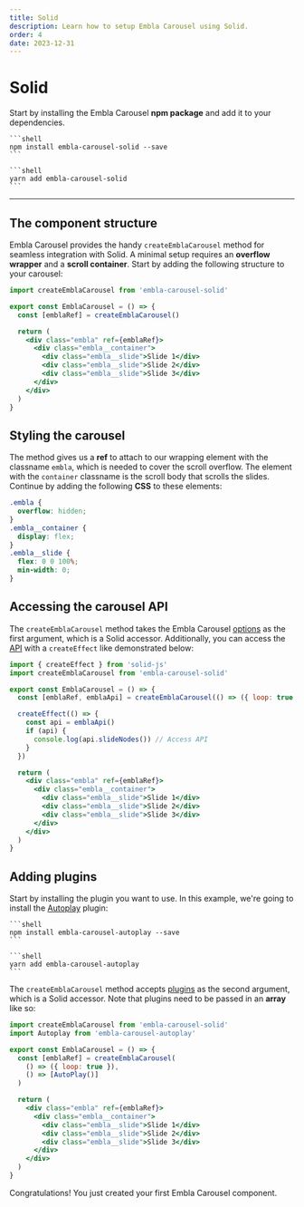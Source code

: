 ```yaml
---
title: Solid
description: Learn how to setup Embla Carousel using Solid.
order: 4
date: 2023-12-31
---
```



# Solid

Start by installing the Embla Carousel **npm package** and add it to your dependencies.

<Tabs groupId={TABS_PACKAGE_MANAGER.GROUP_ID}>
  <TabsItem tab={TABS_PACKAGE_MANAGER.TABS.NPM}>

    ```shell
    npm install embla-carousel-solid --save
    ```

  </TabsItem>
  <TabsItem tab={TABS_PACKAGE_MANAGER.TABS.YARN}>

    ```shell
    yarn add embla-carousel-solid
    ```

  </TabsItem>
</Tabs>

---

## The component structure

Embla Carousel provides the handy `createEmblaCarousel` method for seamless integration with Solid. A minimal setup requires an **overflow wrapper** and a **scroll container**. Start by adding the following structure to your carousel:

```jsx
import createEmblaCarousel from 'embla-carousel-solid'

export const EmblaCarousel = () => {
  const [emblaRef] = createEmblaCarousel()

  return (
    <div class="embla" ref={emblaRef}>
      <div class="embla__container">
        <div class="embla__slide">Slide 1</div>
        <div class="embla__slide">Slide 2</div>
        <div class="embla__slide">Slide 3</div>
      </div>
    </div>
  )
}
```

## Styling the carousel

The method gives us a **ref** to attach to our wrapping element with the classname `embla`, which is needed to cover the scroll overflow. The element with the `container` classname is the scroll body that scrolls the slides. Continue by adding the following **CSS** to these elements:

```css
.embla {
  overflow: hidden;
}
.embla__container {
  display: flex;
}
.embla__slide {
  flex: 0 0 100%;
  min-width: 0;
}
```

## Accessing the carousel API

The `createEmblaCarousel` method takes the Embla Carousel [options](/api/options/) as the first argument, which is a Solid accessor. Additionally, you can access the [API](/api/) with a `createEffect` like demonstrated below:

```jsx highlight={5,7-12}
import { createEffect } from 'solid-js'
import createEmblaCarousel from 'embla-carousel-solid'

export const EmblaCarousel = () => {
  const [emblaRef, emblaApi] = createEmblaCarousel(() => ({ loop: true }))

  createEffect(() => {
    const api = emblaApi()
    if (api) {
      console.log(api.slideNodes()) // Access API
    }
  })

  return (
    <div class="embla" ref={emblaRef}>
      <div class="embla__container">
        <div class="embla__slide">Slide 1</div>
        <div class="embla__slide">Slide 2</div>
        <div class="embla__slide">Slide 3</div>
      </div>
    </div>
  )
}
```

## Adding plugins

Start by installing the plugin you want to use. In this example, we're going to install the [Autoplay](/plugins/autoplay/) plugin:

<Tabs groupId={TABS_PACKAGE_MANAGER.GROUP_ID}>
  <TabsItem tab={TABS_PACKAGE_MANAGER.TABS.NPM}>

    ```shell
    npm install embla-carousel-autoplay --save
    ```

  </TabsItem>
  <TabsItem tab={TABS_PACKAGE_MANAGER.TABS.YARN}>

    ```shell
    yarn add embla-carousel-autoplay
    ```

  </TabsItem>
</Tabs>

The `createEmblaCarousel` method accepts [plugins](/plugins/) as the second argument, which is a Solid accessor. Note that plugins need to be passed in an **array** like so:

```jsx highlight={2,7}
import createEmblaCarousel from 'embla-carousel-solid'
import Autoplay from 'embla-carousel-autoplay'

export const EmblaCarousel = () => {
  const [emblaRef] = createEmblaCarousel(
    () => ({ loop: true }),
    () => [AutoPlay()]
  )

  return (
    <div class="embla" ref={emblaRef}>
      <div class="embla__container">
        <div class="embla__slide">Slide 1</div>
        <div class="embla__slide">Slide 2</div>
        <div class="embla__slide">Slide 3</div>
      </div>
    </div>
  )
}
```

Congratulations! You just created your first Embla Carousel component.
